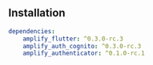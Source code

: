 ## Installation

```yaml
dependencies:
    amplify_flutter: ^0.3.0-rc.3
    amplify_auth_cognito: ^0.3.0-rc.3
    amplify_authenticator: ^0.1.0-rc.1
```